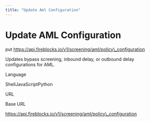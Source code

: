 ```yaml
---
title: "Update Aml Configuration"
---
```

  
  # Update AML Configuration

put https://api.fireblocks.io/v1/screening/aml/policy\_configuration

Updates bypass screening, inbound delay, or outbound delay configurations for AML.

Language

ShellJavaScriptPython

URL

Base URL

https://api.fireblocks.io/v1/screening/aml/policy\_configuration